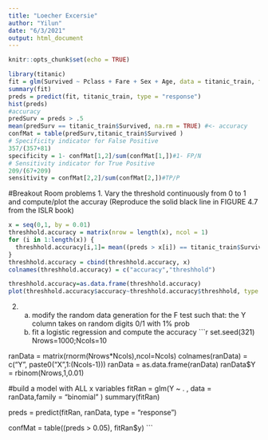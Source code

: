 ```yaml
---
title: "Loecher Excersie"
author: "Yilun"
date: "6/3/2021"
output: html_document
---
```


```r
knitr::opts_chunk$set(echo = TRUE)
```

```r
library(titanic)
fit = glm(Survived ~ Pclass + Fare + Sex + Age, data = titanic_train, family = "binomial")
summary(fit)
preds = predict(fit, titanic_train, type = "response")
hist(preds)
#accuracy 
predSurv = preds > .5
mean(predSurv == titanic_train$Survived, na.rm = TRUE) #<- accuracy
confMat = table(predSurv,titanic_train$Survived )
# Specificity indicator for False Positive
357/(357+81)
specificity = 1- confMat[1,2]/sum(confMat[1,])#1- FP/N
# Sensitivity indicator for True Positive
209/(67+209)
sensitivity = confMat[2,2]/sum(confMat[2,])#TP/P

```
#Breakout Room problems
1. Vary the threshold continuously from 0 to 1 and compute/plot the accuray (Reproduce the solid black line in FIGURE 4.7 from the ISLR book)

```r
x = seq(0,1, by = 0.01)
threshhold.accuracy = matrix(nrow = length(x), ncol = 1)
for (i in 1:length(x)) {
  threshhold.accuracy[i,1]= mean((preds > x[i]) == titanic_train$Survived, na.rm = TRUE)
}
threshhold.accuracy = cbind(threshhold.accuracy, x)
colnames(threshhold.accuracy) = c("accuracy","threshhold")

threshhold.accuracy=as.data.frame(threshhold.accuracy)
plot(threshhold.accuracy$accuracy~threshhold.accuracy$threshhold, type = "l");grid()

```

2.    a) modify the random data generation for the F test such that: the Y column takes on random digits 0/1 with 1% prob 
      b) fit a logistic regression and compute the accuracy
```r
set.seed(321)
Nrows=1000;Ncols=10

ranData = matrix(rnorm(Nrows*Ncols),ncol=Ncols)
colnames(ranData) = c("Y", paste0("X",1:(Ncols-1)))
ranData = as.data.frame(ranData)
ranData$Y = rbinom(Nrows,1,0.01)

#build a model with ALL x variables
fitRan = glm(Y ~ . , data = ranData,family = "binomial" )
summary(fitRan)

preds = predict(fitRan, ranData, type = "response")

confMat = table((preds > 0.05), fitRan$y)
```


